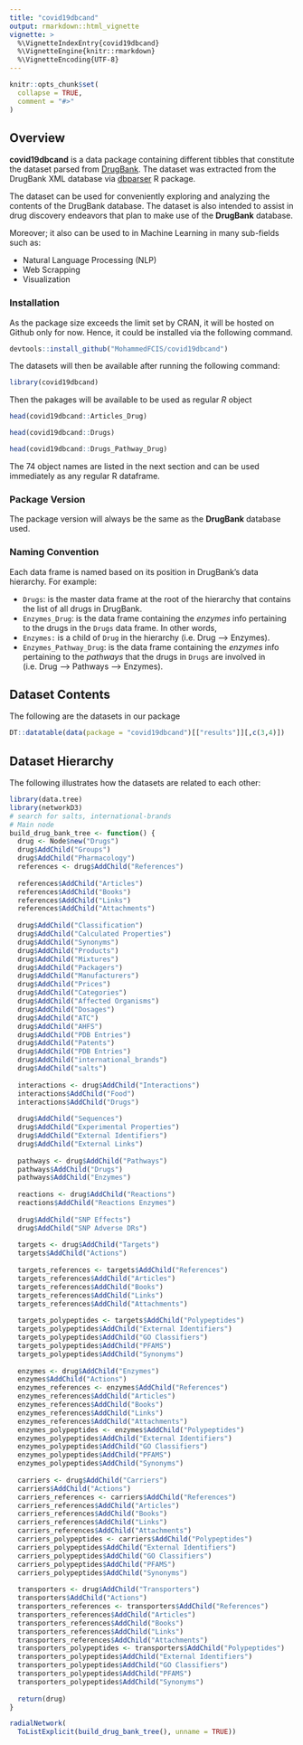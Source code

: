 ---
title: "covid19dbcand"
output: rmarkdown::html_vignette
vignette: >
  %\VignetteIndexEntry{covid19dbcand}
  %\VignetteEngine{knitr::rmarkdown}
  %\VignetteEncoding{UTF-8}
---

```{r, include = FALSE}
knitr::opts_chunk$set(
  collapse = TRUE,
  comment = "#>"
)
```

## Overview
**covid19dbcand** is a data package containing different tibbles that constitute the dataset parsed from  [DrugBank](https://www.drugbank.ca). The dataset was extracted from the DrugBank XML database via [dbparser](https://docs.ropensci.org/dbparser/) R package.

The dataset can be used for conveniently exploring and analyzing the contents of the DrugBank database. The dataset is also intended to assist in drug discovery endeavors that plan to make use of the **DrugBank** database.

Moreover; it also can be used to in Machine Learning in many sub-fields such as:

- Natural Language Processing (NLP)
- Web Scrapping
- Visualization

### Installation
As the package size exceeds the limit set by CRAN, it will be hosted on Github only for now. Hence, it could be installed via the following command.

```{r eval=FALSE}
devtools::install_github("MohammedFCIS/covid19dbcand")
```

The datasets will then be available after running the following command:

```{r eval=FALSE}
library(covid19dbcand)
```

Then the pakages will be available to be used as regular *R* object

```{r}
head(covid19dbcand::Articles_Drug)
```

```{r}
head(covid19dbcand::Drugs)
```

```{r}
head(covid19dbcand::Drugs_Pathway_Drug)
```
The 74 object names are listed in the next section and can be used immediately as any regular R dataframe.

### Package Version
The package version will always be the same as the **DrugBank** database used.

### Naming Convention
Each data frame is named based on its position in DrugBank's data hierarchy. For example:

- `Drugs`: is the master data frame at the root of the hierarchy that contains the list of all drugs in DrugBank.
- `Enzymes_Drug`: is the data frame containing the *enzymes* info pertaining to the drugs in the `Drugs` data frame. In other words,
- `Enzymes:` is a child of `Drug` in the hierarchy (i.e. Drug --> Enzymes).
- `Enzymes_Pathway_Drug`: is the data frame containing the *enzymes* info pertaining to the *pathways* that the drugs in `Drugs` are involved in (i.e. Drug --> Pathways --> Enzymes).

## Dataset Contents
The following are the datasets in our package
```{r echo=FALSE}
DT::datatable(data(package = "covid19dbcand")[["results"]][,c(3,4)])
```


## Dataset Hierarchy
The following illustrates how the datasets are related to each other:

```{r echo=FALSE, fig.width=10, fig.height=10}
library(data.tree)
library(networkD3)
# search for salts, international-brands
# Main node
build_drug_bank_tree <- function() {
  drug <- Node$new("Drugs")
  drug$AddChild("Groups")
  drug$AddChild("Pharmacology")
  references <- drug$AddChild("References")
  
  references$AddChild("Articles")
  references$AddChild("Books")
  references$AddChild("Links")
  references$AddChild("Attachments")
  
  drug$AddChild("Classification")
  drug$AddChild("Calculated Properties")
  drug$AddChild("Synonyms")
  drug$AddChild("Products")
  drug$AddChild("Mixtures")
  drug$AddChild("Packagers")
  drug$AddChild("Manufacturers")
  drug$AddChild("Prices")
  drug$AddChild("Categories")
  drug$AddChild("Affected Organisms")
  drug$AddChild("Dosages")
  drug$AddChild("ATC")
  drug$AddChild("AHFS")
  drug$AddChild("PDB Entries")
  drug$AddChild("Patents")
  drug$AddChild("PDB Entries")
  drug$AddChild("international_brands")
  drug$AddChild("salts")
  
  interactions <- drug$AddChild("Interactions")
  interactions$AddChild("Food")
  interactions$AddChild("Drugs")
  
  drug$AddChild("Sequences")
  drug$AddChild("Experimental Properties")
  drug$AddChild("External Identifiers")
  drug$AddChild("External Links")
  
  pathways <- drug$AddChild("Pathways")
  pathways$AddChild("Drugs")
  pathways$AddChild("Enzymes")
  
  reactions <- drug$AddChild("Reactions")
  reactions$AddChild("Reactions Enzymes")
  
  drug$AddChild("SNP Effects")
  drug$AddChild("SNP Adverse DRs")
  
  targets <- drug$AddChild("Targets")
  targets$AddChild("Actions")
  
  targets_references <- targets$AddChild("References")
  targets_references$AddChild("Articles")
  targets_references$AddChild("Books")
  targets_references$AddChild("Links")
  targets_references$AddChild("Attachments")
  
  targets_polypeptides <- targets$AddChild("Polypeptides")
  targets_polypeptides$AddChild("External Identifiers")
  targets_polypeptides$AddChild("GO Classifiers")
  targets_polypeptides$AddChild("PFAMS")
  targets_polypeptides$AddChild("Synonyms")
  
  enzymes <- drug$AddChild("Enzymes")
  enzymes$AddChild("Actions")
  enzymes_references <- enzymes$AddChild("References")
  enzymes_references$AddChild("Articles")
  enzymes_references$AddChild("Books")
  enzymes_references$AddChild("Links")
  enzymes_references$AddChild("Attachments")
  enzymes_polypeptides <- enzymes$AddChild("Polypeptides")
  enzymes_polypeptides$AddChild("External Identifiers")
  enzymes_polypeptides$AddChild("GO Classifiers")
  enzymes_polypeptides$AddChild("PFAMS")
  enzymes_polypeptides$AddChild("Synonyms")
  
  carriers <- drug$AddChild("Carriers")
  carriers$AddChild("Actions")
  carriers_references <- carriers$AddChild("References")
  carriers_references$AddChild("Articles")
  carriers_references$AddChild("Books")
  carriers_references$AddChild("Links")
  carriers_references$AddChild("Attachments")
  carriers_polypeptides <- carriers$AddChild("Polypeptides")
  carriers_polypeptides$AddChild("External Identifiers")
  carriers_polypeptides$AddChild("GO Classifiers")
  carriers_polypeptides$AddChild("PFAMS")
  carriers_polypeptides$AddChild("Synonyms")
  
  transporters <- drug$AddChild("Transporters")
  transporters$AddChild("Actions")
  transporters_references <- transporters$AddChild("References")
  transporters_references$AddChild("Articles")
  transporters_references$AddChild("Books")
  transporters_references$AddChild("Links")
  transporters_references$AddChild("Attachments")
  transporters_polypeptides <- transporters$AddChild("Polypeptides")
  transporters_polypeptides$AddChild("External Identifiers")
  transporters_polypeptides$AddChild("GO Classifiers")
  transporters_polypeptides$AddChild("PFAMS")
  transporters_polypeptides$AddChild("Synonyms")
  
  return(drug)
}

radialNetwork(
  ToListExplicit(build_drug_bank_tree(), unname = TRUE))
```



